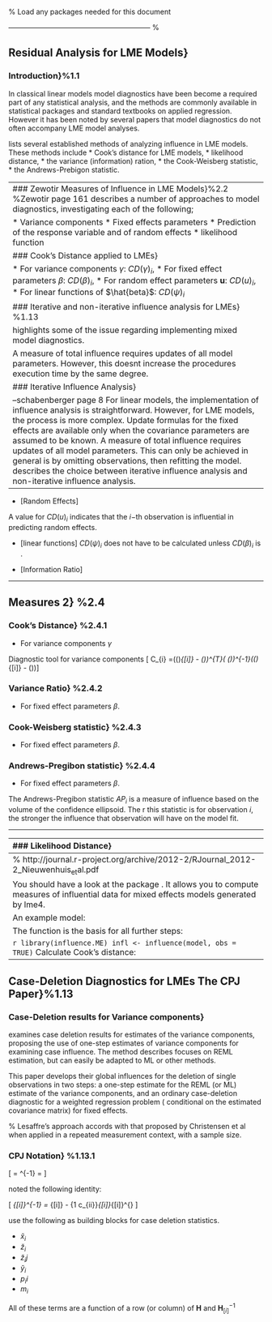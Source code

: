 

% Load any packages needed for this document

------------------------------------------------------------ %

## Residual Analysis for LME Models}
### Introduction}%1.1
In classical linear models model diagnostics have been become a required part of any statistical analysis, and the methods are commonly available in statistical packages and standard textbooks on applied regression. However it has been noted by several papers that model diagnostics do not often accompany LME model analyses.

\textbf{Cite:Zewotir} lists several established methods of analyzing influence in LME models. These methods include 
*  Cook's distance for LME models,
*  \index{likelihood distance} likelihood distance,
*  the variance (information) ration,
*  the \index{Cook-Weisberg statistic} Cook-Weisberg statistic,
*  the \index{Andrews-Prebigon statistic} Andrews-Prebigon statistic.


---------------------------------------------------------------------------------------------------------------------------------
### Zewotir Measures of Influence in LME Models}%2.2
%Zewotir page 161
\citet{Zewotir} describes a number of approaches to model diagnostics, investigating each of the following;

*  Variance components
*  Fixed effects parameters
*  Prediction of the response variable and of random effects
*  likelihood function


### Cook's Distance applied to LMEs}

*  For variance components $\gamma$: $CD(\gamma)_i$,
*  For fixed effect parameters $\beta$: $CD(\beta)_i$,
*  For random effect parameters $\boldsymbol{u}$: $CD(u)_i$,
*  For linear functions of $\hat{beta}$: $CD(\psi)_i$


### Iterative and non-iterative influence analysis for LMEs} %1.13

\textbf{Cite: Schabenberger} highlights some of the issue regarding implementing mixed model diagnostics.

A measure of total influence requires updates of all model parameters. However, this doesnt increase the procedures execution time by the same degree.

### Iterative Influence Analysis}

--schabenberger page 8
For linear models, the implementation of influence analysis is straightforward.
However, for LME models, the process is more complex. Update formulas for the fixed effects are available only when the covariance parameters are assumed to be known. A measure of total influence requires updates of all model parameters. This can only be achieved in general is by omitting observations, then refitting the model.\textbf{Cite: Schabenberger} describes the choice between \index{iterative influence analysis} iterative influence analysis and \index{non-iterative influence analysis} non-iterative influence analysis.



--------------------------------------------------------

* [Random Effects]

A  value for $CD(u)_i$ indicates that the $i-$th observation is influential in predicting random effects.

* [linear functions]
$CD(\psi)_i$ does not have to be calculated unless $CD(\beta)_i$ is .


* [Information Ratio]


----------------------------------------------------------

## Measures 2} %2.4

### Cook's Distance} %2.4.1

*  For variance components $\gamma$


Diagnostic tool for variance components
\[ C_{\theta i} =(\hat(\theta)_{[i]} - \hat(\theta))^{T}\mbox{cov}( \hat(\theta))^{-1}(\hat(\theta)_{[i]} - \hat(\theta))\]

### Variance Ratio} %2.4.2

*  For fixed effect parameters $\beta$.


### Cook-Weisberg statistic} %2.4.3

*  For fixed effect parameters $\beta$.


### Andrews-Pregibon statistic} %2.4.4

*  For fixed effect parameters $\beta$.

The Andrews-Pregibon statistic $AP_{i}$ is a measure of influence based on the volume of the confidence ellipsoid.
The r this statistic is for observation $i$, the stronger the influence that observation will have on the model fit.


-----------------------------------------------------------------------




--------------------------------------------------------
### Likelihood Distance}


\citet{BA83}

### Diagnostics for LMEs with \texttt{R}}
influence.ME: Tools for detecting influential data in mixed effects models

influence.ME provides a collection of tools for detecting influential cases in generalized mixed effects models. It analyses models that were estimated using lme4. The basic rationale behind identifying influential data is that when iteratively single units are omitted from the data, models based on these data should not produce substantially different estimates. To standardize the assessment of how influential a (single group of) observation(s) is, several measures of influence are common practice, such as DFBETAS and Cook's Distance. In addition, we provide a measure of percentage change of the fixed point estimates and a simple procedure to detect changing levels of significance.


--------------------------------------------------------------------------------------------
% http://journal.r-project.org/archive/2012-2/RJournal_2012-2_Nieuwenhuis~et~al.pdf

You should have a look at the \texttt{R} package \textit{\textbf{influence.ME}}. It allows you to compute measures of influential data for mixed effects models generated by lme4.

An example model:
```r
library(lme4)
model <- lmer(mpg ~ disp + (1 | cyl), mtcars)
```

The function \texttt{influence} is the basis for all further steps:

```r
library(influence.ME)
infl <- influence(model, obs = TRUE)
```
Calculate Cook's distance:
```r
cooks.distance(infl)
```
Plot Cook's distance:
```r
plot(infl, which = "cook")
```

------------------------------------------------------------------------------------

## Case-Deletion Diagnostics for LMEs The CPJ Paper}%1.13

### Case-Deletion results for Variance components}
\textbf{Cite: CPJ}  examines case deletion results for estimates of the variance components, proposing the use of one-step estimates of variance components for examining case influence. The method describes focuses on REML estimation, but can easily be adapted to ML or other methods.

This paper develops their global influences for the deletion of single observations in two steps: a one-step estimate for the REML (or ML) estimate of the variance components, and an ordinary case-deletion diagnostic for a weighted regression problem ( conditional on the estimated covariance matrix) for fixed effects.

% Lesaffre's approach accords with that proposed by Christensen et al when applied in a repeated measurement context, with a  sample size.

### CPJ Notation} %1.13.1

\[ \boldsymbol{C} = \boldsymbol{H}^{-1} = \left[
\begin{array}{cc}
c_{ii} & \boldsymbol{c}_{i}^{\prime}\\
\boldsymbol{c}_{i} &  \boldsymbol{C}_{[i]}
\end{array} \right]
\]

\textbf{Cite: CPJ}  noted the following identity:

\[ \boldsymbol{H}_{[i]}^{-1}  = \boldsymbol{C}_{[i]} - {1 \over c_{ii}}\boldsymbol{c}_{[i]}\boldsymbol{c}_{[i]}^{\prime} \]


\textbf{Cite: CPJ} use the following as building blocks for case deletion statistics.

*  $\breve{x}_i$
*  $\breve{z}_i$
*  $\breve{z}_ij$
*  $\breve{y}_i$
*  $p_ii$
*  $m_i$

All of these terms are a function of a row (or column) of $\boldsymbol{H}$ and $\boldsymbol{H}_{[i]}^{-1}$


